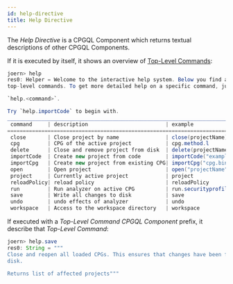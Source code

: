 ```yaml
---
id: help-directive
title: Help Directive
---
```


The _Help Directive_ is a CPGQL Component which returns textual descriptions of other CPGQL Components.


If it is executed by itself, it shows an overview of [Top-Level Commands](/joern/top-level-commands):

```java
joern> help 
res0: Helper = Welcome to the interactive help system. Below you find a table of all available
top-level commands. To get more detailed help on a specific command, just type

`help.<command>`.

Try `help.importCode` to begin with.
_______________________________________________________________________________
 command     | description                         | example                  |
==============================================================================|
 close       | Close project by name               | close(projectName)       |
 cpg         | CPG of the active project           | cpg.method.l             |
 delete      | Close and remove project from disk  | delete(projectName)      |
 importCode  | Create new project from code        | importCode("example.jar")|
 importCpg   | Create new project from existing CPG| importCpg("cpg.bin.zip") |
 open        | Open project                        | open("projectName")      |
 project     | Currently active project            | project                  |
 reloadPolicy| reload policy                       | reloadPolicy             |
 run         | Run analyzer on active CPG          | run.securityprofile      |
 save        | Write all changes to disk           | save                     |
 undo        | undo effects of analyzer            | undo                     |
 workspace   | Access to the workspace directory   | workspace                |
```


If executed with a _Top-Level Command_ _CPGQL Component_ prefix, it describe that _Top-Level Command_:

```java
joern> help.save 
res0: String = """
Close and reopen all loaded CPGs. This ensures that changes have been flushed to
disk.

Returns list of affected projects"""
```


